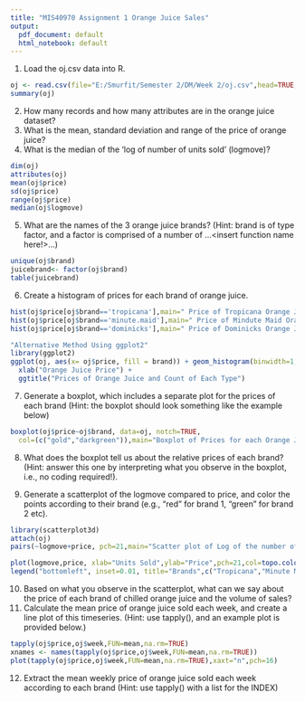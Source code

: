 ```yaml
---
title: "MIS40970 Assignment 1 Orange Juice Sales"
output:
  pdf_document: default
  html_notebook: default
---
```

1. Load the oj.csv data into R.
```r
oj <- read.csv(file="E:/Smurfit/Semester 2/DM/Week 2/oj.csv",head=TRUE,sep=",")
summary(oj)
```
2. How many records and how many attributes are in the orange juice dataset?
3. What is the mean, standard deviation and range of the price of orange juice?
4. What is the median of the 'log of number of units sold' (logmove)?
```r
dim(oj)
attributes(oj)
mean(oj$price)
sd(oj$price)
range(oj$price)
median(oj$logmove)
```

5. What are the names of the 3 orange juice brands? (Hint: brand is of type factor, and a factor is comprised of a number of ...<insert function name here!>...)
```r
unique(oj$brand)
juicebrand<- factor(oj$brand)
table(juicebrand)
```
6. Create a histogram of prices for each brand of orange juice.
```r
hist(oj$price[oj$brand=='tropicana'],main=" Price of Tropicana Orange Juice",xlab="Price",breaks =50, col = 'brown')
hist(oj$price[oj$brand=='minute.maid'],main=" Price of Mindute Maid Orange Juice",xlab="Price",breaks =50,col='Red')
hist(oj$price[oj$brand=='dominicks'],main=" Price of Dominicks Orange Juice",xlab="Price",breaks =50, col = 'blue')

"Alternative Method Using ggplot2"
library(ggplot2)
ggplot(oj, aes(x= oj$price, fill = brand)) + geom_histogram(binwidth=1,position = "dodge")+ ylab("Count") +
  xlab("Orange Juice Price") +
  ggtitle("Prices of Orange Juice and Count of Each Type")
```

7. Generate a boxplot, which includes a separate plot for the prices of each brand (Hint: the boxplot should look something like the example below)
```r
boxplot(oj$price~oj$brand, data=oj, notch=TRUE, 
  col=(c("gold","darkgreen")),main="Boxplot of Prices for each Orange Juince brand", xlab="Price and Brand name")
```
8. What does the boxplot tell us about the relative prices of each brand?
(Hint: answer this one by interpreting what you observe in the boxplot,
i.e., no coding required!).

9. Generate a scatterplot of the logmove compared to price, and color
the points according to their brand (e.g., "red" for brand 1, "green"
for brand 2 etc).
```r
library(scatterplot3d)
attach(oj)
pairs(~logmove+price, pch=21,main="Scatter plot of Log of the number of units Sold vs Price of Orange Juice",bg= c("red", "blue", "yellow")[unclass(brand)])

plot(logmove,price, xlab="Units Sold",ylab="Price",pch=21,col=topo.colors(3)[unclass(brand)])
legend("bottomleft", inset=0.01, title="Brands",c("Tropicana","Minute Maid","Dominicks"), fill=topo.colors(3), horiz=FALSE)
```
10. Based on what you observe in the scatterplot, what can we say about
the price of each brand of chilled orange juice and the volume of sales?
11. Calculate the mean price of orange juice sold each week, and create a
line plot of this timeseries. (Hint: use tapply(), and an example plot
is provided below.)

```r
tapply(oj$price,oj$week,FUN=mean,na.rm=TRUE)
xnames <- names(tapply(oj$price,oj$week,FUN=mean,na.rm=TRUE))
plot(tapply(oj$price,oj$week,FUN=mean,na.rm=TRUE),xaxt="n",pch=16)
```
12. Extract the mean weekly price of orange juice sold each week according
to each brand (Hint: use tapply() with a list for the INDEX)
```r
```


